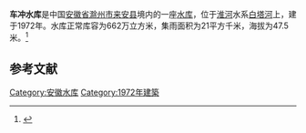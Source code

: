 {{Infobox Reservoir 
|name = 车冲水库
|nickname = 
|image = 
|image_caption = 
|map = 
|map_caption = 
|pushpin_map = 
|pushpin_map_caption = 
|code = BEA01101243
|class = 
|location_of_reservoir = [[安徽省|安徽省]][[滁州市|滁州市]][[来安县|来安县]]
|location_of_dam = 
|inflow = 
|outflow = 
|catchment_area = 21
|reservoir_area = 
|mean_depth = 
|maximum_depth = 
|flood_level = 
|normal_water_level = 
|dead_water_level = 
|water_quality = 
|island = 
|maximum_storage_capacity = 
|normal_storage_capacity = 662万
|dead_storage_capacity = 
|type_of_dam = 
|elevation_of_dam = 
|height_of_dam = 
|length_of_dam = 
|width_of_dam = 
|installed_capacity = 
|irrigated_area =
|start = 
|complete = 1972年
|cost = 
|emigrate = 
|latd = 32.7094
|latm = 
|lats = 
|latNS = N
|longd = 118.59
|longm = 
|longs = 
|longEW = E
|website = 
|footnotes = 
}}
'''车冲水库'''是中国[[安徽省|安徽省]][[滁州市|滁州市]][[来安县|来安县]]境内的一座[[水库|水库]]，位于[[淮河|淮河]]水系[[白塔河_(高邮湖)|白塔河]]上，建于1972年。水库正常库容为662万立方米，集雨面积为21平方千米，海拔为47.5米。<ref>{{cite web|url=http://brim.ihb.ac.cn/12/CN/12.asp|title=中国大中型水库基本特征数据库|work=中国生物多样性信息系统内陆水体生物学分部|deadurl=yes|archiveurl=https://web.archive.org/web/20120402061833/http://brim.ihb.ac.cn/12/CN/12.asp|archivedate=2012-04-02}}</ref>
== 参考文献 ==
{{Reflist}}

{{安徽小作品}}

[[Category:安徽水库|Category:安徽水库]]
[[Category:1972年建築|Category:1972年建築]]